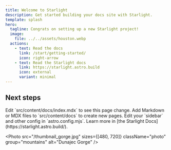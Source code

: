 ```yaml
---
title: Welcome to Starlight
description: Get started building your docs site with Starlight.
template: splash
hero:
  tagline: Congrats on setting up a new Starlight project!
  image:
    file: ../../assets/houston.webp
  actions:
    - text: Read the docs
      link: /start/getting-started/
      icon: right-arrow
    - text: Read the Starlight docs
      link: https://starlight.astro.build
      icon: external
      variant: minimal
---
```




## Next steps

<CardGrid stagger>
	<Card title="Update content" icon="pencil">
		Edit `src/content/docs/index.mdx` to see this page change.
	</Card>
	<Card title="Add new content" icon="add-document">
		Add Markdown or MDX files to `src/content/docs` to create new pages.
	</Card>
	<Card title="Configure your site" icon="setting">
		Edit your `sidebar` and other config in `astro.config.mjs`.
	</Card>
	<Card title="Read the docs" icon="open-book">
		Learn more in [the Starlight Docs](https://starlight.astro.build/).
	</Card>
</CardGrid>

<Photo src="/thumbnail_mountains.jpg" sizes={[1290]} className="photo" group="mountains" alt="a portrait of a bird" />

<Photo src="/thumbnail_gorge.jpg" sizes={[480, 720]} className="photo" group="mountains" alt="Dunajec Gorge" />

<div class="gallery">
  <Photo src="/thumbnail_bird.jpg" sizes={[480, 720]} multi className="photo" group="gallery-0" />
  <Photo
    src="/thumbnail_mountains.jpg"
    sizes={[480, 720]}
    multi
    className="photo"
    group="gallery-1"
    alt="Island" />
  <Photo src="/thumbnail_gorge.jpg" sizes={[480, 720]} multi className="photo" group="gallery-2" alt="gorge" />
  <Photo
    src="/thumbnail_sokolica.jpg"
    sizes={[480, 720]}
    multi
    className="photo"
    group="gallery-3"
    alt="sokolica" />
</div>

<PhotoMultiViewer/>
<PhotoViewer/>